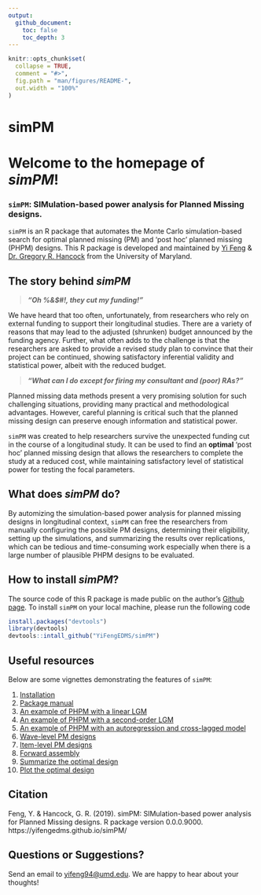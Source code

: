 ```yaml
---
output: 
  github_document:
    toc: false
    toc_depth: 3
---
```



<!-- README.md is generated from README.Rmd. Please edit that file -->

```r
knitr::opts_chunk$set(
  collapse = TRUE,
  comment = "#>",
  fig.path = "man/figures/README-",
  out.width = "100%"
)
```
simPM   
=========

Welcome to the homepage of _simPM_!
=

### `simPM`: SIMulation-based power analysis for Planned Missing designs.


`simPM` is an R package that automates the Monte Carlo simulation-based search for optimal planned missing (PM) and 'post hoc' planned missing (PHPM) designs. This R package is developed and maintained by [Yi Feng](https://terpconnect.umd.edu/~yifeng94/) & [Dr. Gregory R. Hancock](https://education.umd.edu/directory/gregory-r-hancock) from the University of Maryland.


## The story behind _simPM_

>_**"Oh %&$#!, they cut my funding!"**_

We have heard that too often, unfortunately, from researchers who rely on external funding to support their longitudinal studies. There are a variety of reasons that may lead to the adjusted (shrunken) budget announced by the funding agency. Further, what often adds to the challenge is that the researchers are asked to provide a revised study plan to convince that their project can be continued, showing satisfactory inferential validity and statistical power, albeit with the reduced budget. 

>_**"What can I do except for firing my consultant and (poor) RAs?"**_

Planned missing data methods present a very promising solution for such challenging situations, providing many practical and methodological advantages. However, careful planning is critical such that the planned missing design can preserve enough information and statistical power. 

`simPM` was created to help researchers survive the unexpected funding cut in the course of a longitudinal study. It can be used to find an **optimal** 'post hoc' planned missing design that allows the researchers to complete the study at a reduced cost, while maintaining satisfactory level of statistical power for testing the focal parameters. 


## What does _simPM_ do?

By automizing the simulation-based power analysis for planned missing designs in longitudinal context, `simPM` can free the researchers from manually configuring the possible PM designs, determining their eligibility, setting up the simulations, and summarizing the results over replications, which can be tedious and time-consuming work especially when there is a large number of plausible PHPM designs to be evaluated.


## How to install _simPM_? 

The source code of this R package is made public on the author's [Github page](https://github.com/YiFengEDMS/simPM). To install `simPM` on your local machine, please run the following code

```r
install.packages("devtools")
library(devtools)
devtools::intall_github("YiFengEDMS/simPM")
``` 

## Useful resources

Below are some vignettes demonstrating the features of `simPM`:

1. [Installation](articles/installation.html)
1. [Package manual](https://yifengedms.github.io/simPM/manual/simPM_0.0.0.9000.pdf)
1. [An example of PHPM with a linear LGM](articles/Linear-Latent-Growth-Model.html)
1. [An example of PHPM with a second-order LGM](articles/Second-Order-Latent-Growth-Model.html)
1. [An example of PHPM with an autoregression and cross-lagged model]()
1. [Wave-level PM designs]()
1. [Item-level PM designs]()
1. [Forward assembly]()
<!-- 1. [Attrition] -->
1. [Summarize the optimal design]()
1. [Plot the optimal design]()


## Citation

Feng, Y. & Hancock, G. R. (2019). simPM: SIMulation-based power
  analysis for Planned Missing designs. R package version 0.0.0.9000.
  https://yifengedms.github.io/simPM/


## Questions or Suggestions?
Send an email to [yifeng94@umd.edu](yifeng94@umd.edu). We are happy to hear about your thoughts!
